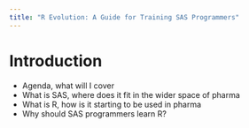```yaml
---
title: "R Evolution: A Guide for Training SAS Programmers"
---
```


# Introduction

 - Agenda, what will I cover
 - What is SAS, where does it fit in the wider space of pharma
 - What is R, how is it starting to be used in pharma
 - Why should SAS programmers learn R?
 

# 
